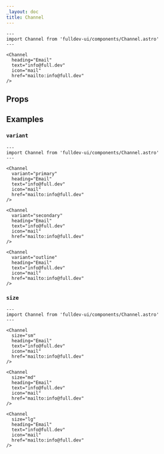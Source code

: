 ```yaml
---
_layout: doc
title: Channel
---
```



```astro live
---
import Channel from 'fulldev-ui/components/Channel.astro'
---

<Channel
  heading="Email"
  text="info@full.dev"
  icon="mail"
  href="mailto:info@full.dev"
/>
```

## Props

<Props />

## Examples

### `variant`

```astro live
---
import Channel from 'fulldev-ui/components/Channel.astro'
---

<Channel
  variant="primary"
  heading="Email"
  text="info@full.dev"
  icon="mail"
  href="mailto:info@full.dev"
/>

<Channel
  variant="secondary"
  heading="Email"
  text="info@full.dev"
  icon="mail"
  href="mailto:info@full.dev"
/>

<Channel
  variant="outline"
  heading="Email"
  text="info@full.dev"
  icon="mail"
  href="mailto:info@full.dev"
/>
```

### `size`

```astro live
---
import Channel from 'fulldev-ui/components/Channel.astro'
---

<Channel
  size="sm"
  heading="Email"
  text="info@full.dev"
  icon="mail"
  href="mailto:info@full.dev"
/>

<Channel
  size="md"
  heading="Email"
  text="info@full.dev"
  icon="mail"
  href="mailto:info@full.dev"
/>

<Channel
  size="lg"
  heading="Email"
  text="info@full.dev"
  icon="mail"
  href="mailto:info@full.dev"
/>
```

